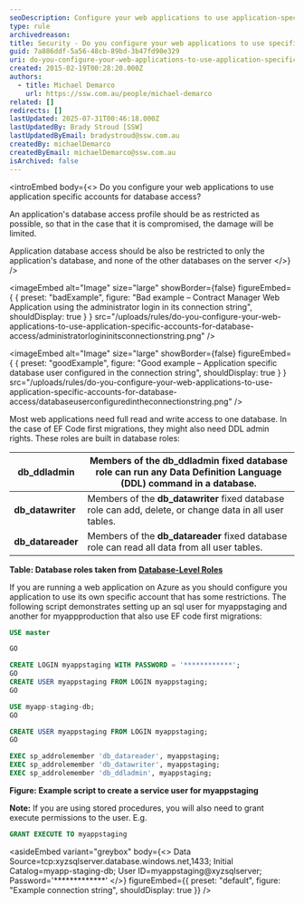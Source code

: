 ```yaml
---
seoDescription: Configure your web applications to use application-specific accounts for database access to limit potential damage in case of a compromise.
type: rule
archivedreason:
title: Security - Do you configure your web applications to use specific accounts for database access?
guid: 7a886ddf-5a56-48cb-89bd-3b47fd90e329
uri: do-you-configure-your-web-applications-to-use-application-specific-accounts-for-database-access
created: 2015-02-19T00:28:20.000Z
authors:
  - title: Michael Demarco
    url: https://ssw.com.au/people/michael-demarco
related: []
redirects: []
lastUpdated: 2025-07-31T00:46:18.000Z
lastUpdatedBy: Brady Stroud [SSW]
lastUpdatedByEmail: bradystroud@ssw.com.au
createdBy: michaelDemarco
createdByEmail: michaelDemarco@ssw.com.au
isArchived: false
---
```


<introEmbed
  body={<>
Do you configure your web applications to use application specific accounts for database access?

An application's database access profile should be as restricted as possible, so that in the case that it is compromised, the damage will be limited.

Application database access should be also be restricted to only the application's database, and none of the other databases on the server
  </>}
/>

<imageEmbed
  alt="Image"
  size="large"
  showBorder={false}
  figureEmbed={ {
    preset: "badExample",
    figure: "Bad example – Contract Manager Web Application using the administrator login in its connection string",
    shouldDisplay: true
  } }
  src="/uploads/rules/do-you-configure-your-web-applications-to-use-application-specific-accounts-for-database-access/administratorlogininitsconnectionstring.png"
/>


<imageEmbed
  alt="Image"
  size="large"
  showBorder={false}
  figureEmbed={ {
    preset: "goodExample",
    figure: "Good example – Application specific database user configured in the connection string",
    shouldDisplay: true
  } }
  src="/uploads/rules/do-you-configure-your-web-applications-to-use-application-specific-accounts-for-database-access/databaseuserconfiguredintheconnectionstring.png"
/>


Most web applications need full read and write access to one database. In the case of EF Code first migrations, they might also need DDL admin rights. These roles are built in database roles:

| **db_ddladmin**   | Members of the **db_ddladmin** fixed database role can run any Data Definition Language (DDL) command in a database. |
| ----------------- | -------------------------------------------------------------------------------------------------------------------- |
| **db_datawriter** | Members of the **db_datawriter** fixed database role can add, delete, or change data in all user tables.             |
| **db_datareader** | Members of the **db_datareader** fixed database role can read all data from all user tables.                         |

**Table: Database roles taken from** [**Database-Level Roles**](https://msdn.microsoft.com/en-us/library/ms189121.aspx?WT.mc_id=DP-MVP-33518)

If you are running a web application on Azure as you should configure you application to use its own specific account that has some restrictions. The following script demonstrates setting up an sql user for myappstaging and another for myappproduction that also use EF code first migrations:

```sql
USE master

GO

CREATE LOGIN myappstaging WITH PASSWORD = '************';
GO
CREATE USER myappstaging FROM LOGIN myappstaging;
GO

USE myapp-staging-db;
GO

CREATE USER myappstaging FROM LOGIN myappstaging;
GO

EXEC sp_addrolemember 'db_datareader', myappstaging;
EXEC sp_addrolemember 'db_datawriter', myappstaging;
EXEC sp_addrolemember 'db_ddladmin', myappstaging;
```

**Figure: Example script to create a service user for myappstaging**

**Note:** If you are using stored procedures, you will also need to grant execute permissions to the user. E.g.

```sql
GRANT EXECUTE TO myappstaging
```


<asideEmbed
  variant="greybox"
  body={<>
    Data Source=tcp:xyzsqlserver.database.windows.net,1433; Initial Catalog=myapp-staging-db; User ID=myappstaging@xyzsqlserver; Password='\*\*\*\*\*\*\*\*\*\*\*\*\*'
  </>}
  figureEmbed={{
    preset: "default",
    figure: "Example connection string",
    shouldDisplay: true
  }}
/>
